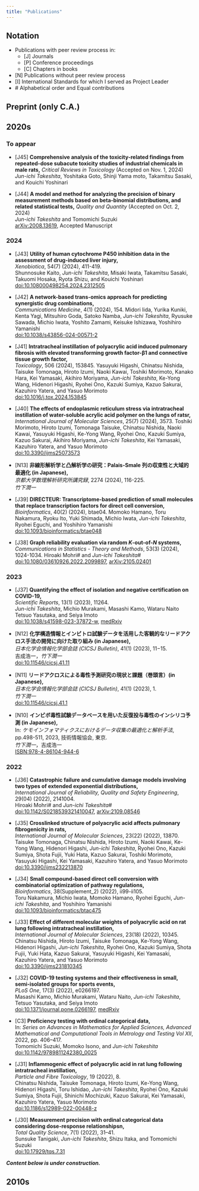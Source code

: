 ```yaml
---
title: "Publications"
---
```


:::{.callout-note}
## Notation
- Publications with peer review process in:  
  - [J] Journals  
  - [P] Conference proceedings  
  - [C] Chapters in books   
- [N] Publications without peer review process 
- [I] International Standards for which I served as Project Leader
- \# Alphabetical order and Equal contributions
:::

## Preprint (only C.A.)

## 2020s

:::{.callout-caution}
### To appear
- [J45] **Comprehensive analysis of the toxicity-related findings from repeated-dose subacute toxicity studies of industrial chemicals in male rats,**
*Critical Reviews in Toxicology* (Accepted on Nov. 1, 2024)  
*Jun-ichi Takeshita*, Yoshitaka Goto, Shinji Yama moto, Takamitsu Sasaki, and Kouichi Yoshinari

- [J44] **A model and method for analyzing the precision of binary measurement methods  based on beta-binomial distributions, and related statistical tests,**
*Quality and Quantity* (Accepted on Oct. 2, 2024)  
*Jun-ichi Takeshita* and Tomomichi Suzuki  
[arXiv:2008.13619](https://arxiv.org/abs/2008.13619), Accepted Manuscript
:::

:::{.callout-tip}
### 2024
- [J43] **Utility of human cytochrome P450 inhibition data in the assessment of drug-induced liver injury,**  
*Xenobiotica*, 54(7) (2024), 411-419.  
Shunnosuke Kaito, *Jun-ichi Takeshita*, Misaki Iwata, Takamitsu Sasaki, Takuomi Hosaka, Ryota Shizu, and Kouichi Yoshinari  
[doi:10.108000498254.2024.2312505](https://doi.org/10.1080/00498254.2024.2312505) 

- [J42] **A network-based trans-omics approach for predicting synergistic drug combinations,**  
*Communications Medicine*, 4(1) (2024), 154.
Midori Iida, Yurika Kuniki, Kenta Yagi, Mitsuhiro Goda, Satoko Namba, *Jun-ichi Takeshita*, Ryusuke Sawada, Michio Iwata, Yoshito Zamami, Keisuke Ishizawa, Yoshihiro Yamanishi  
[doi:10.1038/s43856-024-00571-2](https://doi.org/10.1038%2Fs43856-024-00571-2) 

- [J41] **Intratracheal instillation of polyacrylic acid induced pulmonary fibrosis with elevated transforming growth factor-β1 and connective tissue growth factor,**  
*Toxicology*, 506 (2024), 153845.
Yasuyuki Higashi, Chinatsu Nishida, Taisuke Tomonaga, Hiroto Izumi, Naoki Kawai, Toshiki Morimoto, Kanako Hara, Kei Yamasaki, Akihiro Moriyama, *Jun-ichi Takeshita*, Ke-Yong Wang, Hidenori Higashi, Ryohei Ono, Kazuki Sumiya, Kazuo Sakurai, Kazuhiro Yatera, and Yasuo Morimoto  
[doi:10.1016/j.tox.2024.153845](https://doi.org/10.1016/j.tox.2024.153845) 

- [J40] **The effects of endoplasmic reticulum stress via intratracheal instillation of water-soluble acrylic acid polymer on the lungs of ratsr,**  
*International Journal of Molecular Sciences*, 25(7) (2024), 3573.
Toshiki Morimoto, Hiroto Izumi, Tomonaga Taisuke, Chinatsu Nishida, Naoki Kawai, Yasuyuki Higashi, Ke-Yong Wang, Ryohei Ono, Kazuki Sumiya, Kazuo Sakurai, Akihiro Moriyama, *Jun-ichi Takeshita*, Kei Yamasaki, Kazuhiro Yatera, and Yasuo Morimoto  
[doi:10.3390/ijms25073573](https://doi.org/10.3390/ijms25073573)

- [N13] **非線形解析学と凸解析学の研究：Palais-Smale 列の収束性と大域的最適化 (in Japanese),**  
*京都大学数理解析研究所講究録*, 2274 (2024), 116-225.  
*竹下潤一*

- [J39] **DIRECTEUR: Transcriptome-based prediction of small molecules that replace transcription factors for direct cell conversion,**  
*Bioinformatics*, 40(2) (2024), btae04.
Momoko Hamano, Toru Nakamura, Ryoku Ito, Yuki Shimada, Michio Iwata, *Jun-ichi Takeshita*, Ryohei Eguchi, and Yoshihiro Yamanishi  
[doi:10.1093/bioinformatics/btae048](https://doi.org/10.1093/bioinformatics/btae048)

- [J38] **Graph reliability evaluation via random *K*-out-of-*N* systems,**  
*Communications in Statistics - Theory and Methods*, 53(3) (2024), 1024-1034.
Hiroaki Mohri\# and *Jun-ichi Takeshita*\#  
[doi:10.1080/03610926.2022.2099897](https://doi.org/10.1080/03610926.2022.2099897), [arXiv:2105.02401](https://arxiv.org/abs/2105.02401)
:::

:::{.callout-tip}
### 2023
- [J37] **Quantifying the effect of isolation and negative certification on COVID-19,**  
*Scientific Reports*, 13(1) (2023), 11264.  
*Jun-ichi Takeshita*, Michio Murakami, Masashi Kamo, Wataru Naito Tetsuo Yasutaka, and Seiya Imoto  
[doi:10.1038/s41598-023-37872-w](https://doi.org/10.1038/s41598-023-37872-w), [medRxiv](https://www.medrxiv.org/content/10.1101/2022.02.20.22270449v2)

- [N12] **化学構造情報とインビトロ試験データを活用した客観的なリードアクロス手法の開発に向けた取り組み (in Japanese),**  
*日本化学会情報化学部会誌 (CICSJ Bulletin)*, 41(1) (2023), 11−15.  
吉成浩一，*竹下潤一*  
[doi:10.11546/cicsj.41.11](https://doi.org/10.11546/cicsj.41.11)

- [N11] **リードアクロスによる毒性予測研究の現状と課題（巻頭言）(in Japanese),**  
*日本化学会情報化学部会誌 (CICSJ Bulletin)*, 41(1) (2023), 1.  
*竹下潤一*  
[doi:10.11546/cicsj.41.1](https://doi.org/10.11546/cicsj.41.1)

- [N10] **インビボ毒性試験データベースを用いた反復投与毒性のインシリコ予測 (in Japanese),**  
In: *ケモインフォマティクスにおけるデータ収集の最適化と解析手法*, pp.498-511, 2023, 技術情報協会, 東京.  
*竹下潤一*，吉成浩一  
[ISBN:978-4-86104-944-6](https://www.gijutu.co.jp/doc/b_2196.htm)
:::

:::{.callout-tip}
### 2022
- [J36] **Catastrophic failure and cumulative damage models involving two types of extended exponential distributions,**  
*International Journal of Reliability, Quality and Safety Engineering*, 29(04) (2022), 2141004.  
Hiroaki Mohri\# and *Jun-ichi Takeshita*\#  
[doi:10.1142/S0218539321410047](https://doi.org/10.1142/S0218539321410047), [arXiv:2109.08546](http://arxiv.org/abs/2109.08546)

- [J35] **Crosslinked structure of polyacrylic acid affects pulmonary fibrogenicity in rats,**  
*International Journal of Molecular Sciences*, 23(22) (2022), 13870.  
Taisuke Tomonaga, Chinatsu Nishida, Hiroto Izumi, Naoki Kawai, Ke-Yong Wang, Hidenori Higashi, *Jun-ichi Takeshita*, Ryohei Ono, Kazuki Sumiya, Shota Fujii, Yuki Hata, Kazuo Sakurai, Toshiki Morimoto, Yasuyuki Higashi, Kei Yamasaki, Kazuhiro Yatera, and Yasuo Morimoto  
[doi:10.3390/ijms232213870](https://doi.org/10.3390/ijms232213870)

- [J34] **Small compound-based direct cell conversion with combinatorial optimization of pathway regulations,**  
*Bioinformatics*, 38(Supplement_2) (2022), ii99-ii105.  
Toru Nakamura, Michio Iwata, Momoko Hamano, Ryohei Eguchi, *Jun-ichi Takeshita*, and Yoshihiro Yamanishi  
[doi:10.1093/bioinformatics/btac475](https://doi.org/10.1093/bioinformatics/btac475)

- [J33] **Effect of different molecular weights of polyacrylic acid on rat lung following intratracheal instillation,**  
*International Journal of Molecular Sciences*, 23(18) (2022), 10345.  
Chinatsu Nishida, Hiroto Izumi, Taisuke Tomonaga, Ke-Yong Wang, Hidenori Higashi, *Jun-ichi Takeshita*, Ryohei Ono, Kazuki Sumiya, Shota Fujii, Yuki Hata, Kazuo Sakurai, Yasuyuki Higashi, Kei Yamasaki, Kazuhiro Yatera, and Yasuo Morimoto  
[doi:10.3390/ijms231810345](https://doi.org/10.3390/ijms231810345)

- [J32] **COVID-19 testing systems and their effectiveness in small, semi-isolated groups for sports events,**  
*PLoS One*, 17(3) (2022), e0266197.  
Masashi Kamo, Michio Murakami, Wataru Naito, *Jun-ichi Takeshita*, Tetsuo Yasutaka, and Seiya Imoto   
[doi:10.1371/journal.pone.0266197](https://doi.org/10.1371/journal.pone.0266197), [medRxiv](https://www.medrxiv.org/content/10.1101/2021.11.18.21266507v1)

- [C3] **Proficiency testing with ordinal categorical data,**  
In: *Series on Advances in Mathematics for Applied Sciences, Advanced Mathematical and Computational Tools in Metrology and Testing Vol XII*, 2022, pp. 406–417.  
Tomomichi Suzuki, Momoko Isono, and *Jun-ichi Takeshita*  
[doi:10.1142/9789811242380_0025](https://doi.org/10.1142/9789811242380_0025)

- [J31] **Inflammogenic effect of polyacrylic acid in rat lung following intratracheal instillation,**  
*Particle and Fibre Toxicology*, 19 (2022), 8.  
Chinatsu Nishida, Taisuke Tomonaga, Hiroto Izumi, Ke-Yong Wang, Hidenori Higashi, Toru Ishidao, *Jun-ichi Takeshita*, Ryohei Ono, Kazuki Sumiya, Shota Fujii, Shinichi Mochizuki, Kazuo Sakurai, Kei Yamasaki, Kazuhiro Yatera, Yasuo Morimoto   
[doi:10.1186/s12989-022-00448-z](https://doi.org/10.1186/s12989-022-00448-z)

- [J30] **Measurement precision with ordinal categorical data considering dose-response relationshipsn,**  
*Total Quality Science*, 7(1) (2022), 31–41.  
Sunsuke Tanigaki, *Jun-ichi Takeshita*, Shizu Itaka, and Tomomichi Suzuki   
[doi:10.17929/tqs.7.31](https://doi.org/10.17929/tqs.7.31)
:::

***Content below is under construction.***



## 2010s


